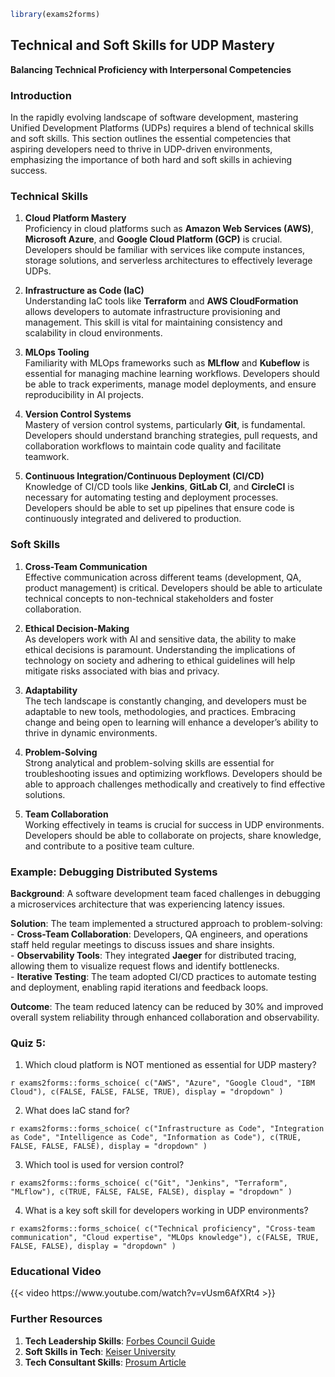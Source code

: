 ```r
library(exams2forms)
```

## **Technical and Soft Skills for UDP Mastery**  
**Balancing Technical Proficiency with Interpersonal Competencies**  

### **Introduction**  
In the rapidly evolving landscape of software development, mastering Unified Development Platforms (UDPs) requires a blend of technical skills and soft skills. This section outlines the essential competencies that aspiring developers need to thrive in UDP-driven environments, emphasizing the importance of both hard and soft skills in achieving success.

### **Technical Skills**  
1. **Cloud Platform Mastery**  
   Proficiency in cloud platforms such as **Amazon Web Services (AWS)**, **Microsoft Azure**, and **Google Cloud Platform (GCP)** is crucial. Developers should be familiar with services like compute instances, storage solutions, and serverless architectures to effectively leverage UDPs.

2. **Infrastructure as Code (IaC)**  
   Understanding IaC tools like **Terraform** and **AWS CloudFormation** allows developers to automate infrastructure provisioning and management. This skill is vital for maintaining consistency and scalability in cloud environments.

3. **MLOps Tooling**  
   Familiarity with MLOps frameworks such as **MLflow** and **Kubeflow** is essential for managing machine learning workflows. Developers should be able to track experiments, manage model deployments, and ensure reproducibility in AI projects.

4. **Version Control Systems**  
   Mastery of version control systems, particularly **Git**, is fundamental. Developers should understand branching strategies, pull requests, and collaboration workflows to maintain code quality and facilitate teamwork.

5. **Continuous Integration/Continuous Deployment (CI/CD)**  
   Knowledge of CI/CD tools like **Jenkins**, **GitLab CI**, and **CircleCI** is necessary for automating testing and deployment processes. Developers should be able to set up pipelines that ensure code is continuously integrated and delivered to production.

### **Soft Skills**  
1. **Cross-Team Communication**  
   Effective communication across different teams (development, QA, product management) is critical. Developers should be able to articulate technical concepts to non-technical stakeholders and foster collaboration.

2. **Ethical Decision-Making**  
   As developers work with AI and sensitive data, the ability to make ethical decisions is paramount. Understanding the implications of technology on society and adhering to ethical guidelines will help mitigate risks associated with bias and privacy.

3. **Adaptability**  
   The tech landscape is constantly changing, and developers must be adaptable to new tools, methodologies, and practices. Embracing change and being open to learning will enhance a developer's ability to thrive in dynamic environments.

4. **Problem-Solving**  
   Strong analytical and problem-solving skills are essential for troubleshooting issues and optimizing workflows. Developers should be able to approach challenges methodically and creatively to find effective solutions.

5. **Team Collaboration**  
   Working effectively in teams is crucial for success in UDP environments. Developers should be able to collaborate on projects, share knowledge, and contribute to a positive team culture.

### **Example: Debugging Distributed Systems**  
**Background**: A software development team faced challenges in debugging a microservices architecture that was experiencing latency issues.  

**Solution**: The team implemented a structured approach to problem-solving:  
- **Cross-Team Collaboration**: Developers, QA engineers, and operations staff held regular meetings to discuss issues and share insights.  
- **Observability Tools**: They integrated **Jaeger** for distributed tracing, allowing them to visualize request flows and identify bottlenecks.  
- **Iterative Testing**: The team adopted CI/CD practices to automate testing and deployment, enabling rapid iterations and feedback loops.  

**Outcome**: The team reduced latency can be reduced by 30% and improved overall system reliability through enhanced collaboration and observability.

### **Quiz 5:**  

1. Which cloud platform is NOT mentioned as essential for UDP mastery?

`r exams2forms::forms_schoice( c("AWS", "Azure", "Google Cloud", "IBM Cloud"), c(FALSE, FALSE, FALSE, TRUE), display = "dropdown" )`

2. What does IaC stand for?

`r exams2forms::forms_schoice( c("Infrastructure as Code", "Integration as Code", "Intelligence as Code", "Information as Code"), c(TRUE, FALSE, FALSE, FALSE), display = "dropdown" )`

3. Which tool is used for version control?

`r exams2forms::forms_schoice( c("Git", "Jenkins", "Terraform", "MLflow"), c(TRUE, FALSE, FALSE, FALSE), display = "dropdown" )`

4. What is a key soft skill for developers working in UDP environments?

`r exams2forms::forms_schoice( c("Technical proficiency", "Cross-team communication", "Cloud expertise", "MLOps knowledge"), c(FALSE, TRUE, FALSE, FALSE), display = "dropdown" )`

### **Educational Video**
{{< video https://www.youtube.com/watch?v=vUsm6AfXRt4 >}}

### **Further Resources**
1. **Tech Leadership Skills**: [Forbes Council Guide](https://www.forbes.com/councils/forbestechcouncil/2025/03/05/essential-soft-skills-for-tech-leaders-and-why-they-matter/)
2. **Soft Skills in Tech**: [Keiser University](https://www.keiseruniversity.edu/cultivating-soft-skills-in-tech-a-key-to-success-in-the-technology-sector/)
3. **Tech Consultant Skills**: [Prosum Article](https://www.prosum.com/2023/08/08/the-top-soft-skills-for-tech-consultants/)
